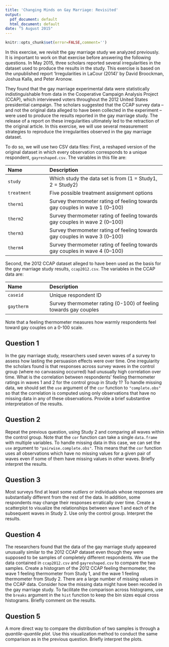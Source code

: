 ```yaml
---
title: 'Changing Minds on Gay Marriage: Revisited'
output:
  pdf_document: default
  html_document: default
date: "5 August 2015"
---
```


```r
knitr::opts_chunk$set(error=FALSE,comment='')
```

In this exercise, we revisit the gay marriage study we analyzed previously.  
It is important to work on that
exercise before answering the following questions.  In May 2015, three
scholars reported several irregularities in the dataset used to
produce the results in the study.  This exercise is based on
  the unpublished report 'Irregularities in LaCour (2014)' by David
  Broockman, Joshua Kalla, and Peter Aronow. 

They found that the gay
marriage experimental data were statistically indistinguishable from
data in the Cooperative Campaign Analysis Project (CCAP), which
interviewed voters throughout the 2012 United States presidential
campaign. The scholars suggested that the CCAP survey data -- and not
the original data alleged to have been collected in the experiment --
were used to produce the results reported in the gay marriage
study. The release of a report on these irregularities ultimately led
to the retraction of the original article. In this exercise, we will
use several measurement strategies to reproduce the irregularities
observed in the gay marriage dataset.

To do so, we will use two CSV data files: First, a reshaped version of the
original dataset in which every observation corresponds to a unique
respondent, `gayreshaped.csv`.  The variables in this file are:

-------------------------------------------------------------------------------
 Name                 Description
 -------------------- ---------------------------------------------------------
 `study`              Which study the data set is from (1 = Study1, 2 = Study2) 
 
 `treatment`          Five possible treatment assignment options 
 
 `therm1`             Survey thermometer rating of feeling towards gay couples in wave 1 (0--100) 
 
 `therm2`             Survey thermometer rating of feeling towards gay couples in wave 2 (0--100) 
 
 `therm3`             Survey thermometer rating of feeling towards gay couples in wave 3 (0--100) 
 
 `therm4`             Survey thermometer rating of feeling towards gay couples in wave 4 (0--100) 
-------------------------------------------------------------------------------

Second, the 2012 CCAP dataset alleged to have been used as the basis for
the gay marriage study results, `ccap2012.csv`.  The variables in the CCAP data are:

-------------------------------------------------------------------------------
 Name                 Description
 -------------------- ---------------------------------------------------------
 `caseid`             Unique respondent ID 
 
 `gaytherm`           Survey thermometer rating (0-100) of feeling towards gay couples 
-------------------------------------------------------------------------------

Note that a feeling thermometer measures how
warmly respondents feel toward gay couples on a 0-100 scale.

## Question 1

In the gay marriage study, researchers used seven waves of a
  survey to assess how lasting the persuasion effects were over time.
  One irregularity the scholars found is that responses across survey
  waves in the control group (where no canvassing occurred) had
  unusually high correlation over time.  What is the correlation
  between respondents' feeling thermometer ratings in waves 1 and 2
  for the control group in Study 1?  To handle missing data, we should
  set the `use` argument of the `cor` function to
  `"complete.obs"` so that the correlation is computed using
  only observations that have no missing data in any of these
  observations.  Provide a brief substantive interpretation of the
  results.

## Question 2

Repeat the previous question, using Study 2 and comparing all
  waves within the control group.  Note that the `cor` function
  can take a single `data.frame` with multiple variables.  To
  handle missing data in this case, we can set the `use`
  argument to `"pairwise.complete.obs"`. This means that the
  `cor` function uses all observations which have no missing
  values for a given pair of waves even if some of them have missing
  values in other waves.  Briefly interpret the results.
  
## Question 3

Most surveys find at least some *outliers* or individuals
  whose responses are substantially different from the rest of the
  data.  In addition, some respondents may change their responses
  erratically over time. Create a scatterplot to visualize the
  relationships between wave 1 and each of the subsequent waves in
  Study 2.  Use only the control group.  Interpret the results.

## Question 4

The researchers found that the data of the gay marriage study
  appeared unusually similar to the 2012 CCAP dataset even though they
  were supposed to be samples of completely different respondents. We
  use the data contained in `ccap2012.csv` and
  `gayreshaped.csv` to compare the two samples. Create a
  histogram of the 2012 CCAP feeling thermometer, the wave 1 feeling
  thermometer from Study 1, and the wave 1 feeling thermometer from
  Study 2.  There are a large number of missing values in the CCAP
  data.  Consider how the missing data might have been recoded in the
  gay marriage study.  To facilitate the comparison across histograms,
  use the `breaks` argument in the `hist` function to
  keep the bin sizes equal cross histograms.  Briefly comment on the
  results.
  
## Question 5

A more direct way to compare the distribution of two samples is
  through a *quantile-quantile plot*. Use this visualization
  method to conduct the same comparison as in the previous
  question. Briefly interpret the plots.

